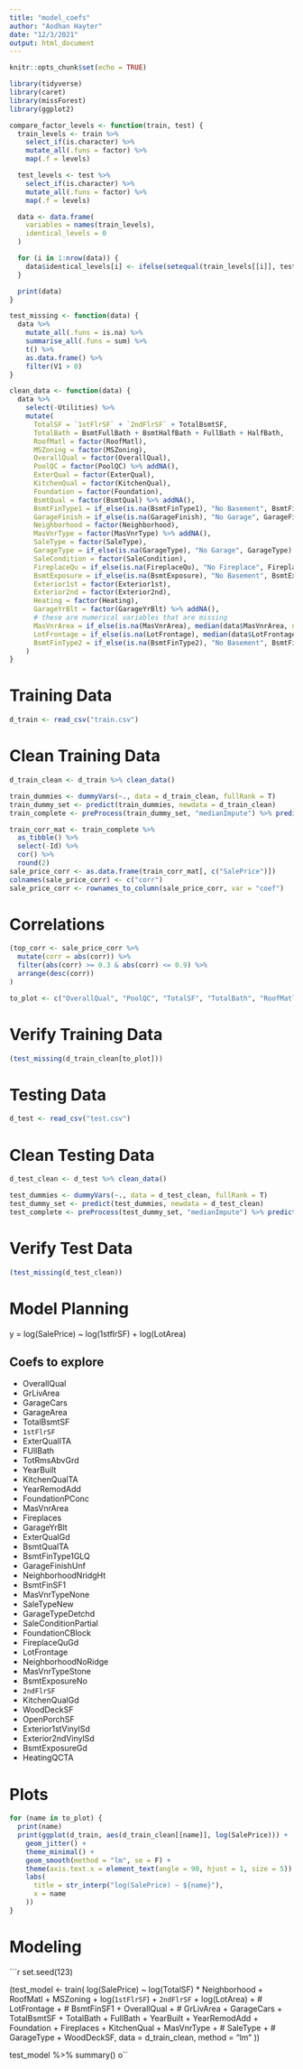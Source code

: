 ```yaml
---
title: "model_coefs"
author: "Aodhan Hayter"
date: "12/3/2021"
output: html_document
---
```


```r
knitr::opts_chunk$set(echo = TRUE)
```

```r
library(tidyverse)
library(caret)
library(missForest)
library(ggplot2)
```

```r
compare_factor_levels <- function(train, test) {
  train_levels <- train %>%
    select_if(is.character) %>%
    mutate_all(.funs = factor) %>%
    map(.f = levels)

  test_levels <- test %>%
    select_if(is.character) %>%
    mutate_all(.funs = factor) %>%
    map(.f = levels)

  data <- data.frame(
    variables = names(train_levels),
    identical_levels = 0
  )

  for (i in 1:nrow(data)) {
    data$identical_levels[i] <- ifelse(setequal(train_levels[[i]], test_levels[[i]]), "yes", "no")
  }

  print(data)
}

test_missing <- function(data) {
  data %>%
    mutate_all(.funs = is.na) %>%
    summarise_all(.funs = sum) %>%
    t() %>%
    as.data.frame() %>%
    filter(V1 > 0)
}

clean_data <- function(data) {
  data %>%
    select(-Utilities) %>%
    mutate(
      TotalSF = `1stFlrSF` + `2ndFlrSF` + TotalBsmtSF,
      TotalBath = BsmtFullBath + BsmtHalfBath + FullBath + HalfBath,
      RoofMatl = factor(RoofMatl),
      MSZoning = factor(MSZoning),
      OverallQual = factor(OverallQual),
      PoolQC = factor(PoolQC) %>% addNA(),
      ExterQual = factor(ExterQual),
      KitchenQual = factor(KitchenQual),
      Foundation = factor(Foundation),
      BsmtQual = factor(BsmtQual) %>% addNA(),
      BsmtFinType1 = if_else(is.na(BsmtFinType1), "No Basement", BsmtFinType1) %>% factor(),
      GarageFinish = if_else(is.na(GarageFinish), "No Garage", GarageFinish) %>% factor(),
      Neighborhood = factor(Neighborhood),
      MasVnrType = factor(MasVnrType) %>% addNA(),
      SaleType = factor(SaleType),
      GarageType = if_else(is.na(GarageType), "No Garage", GarageType) %>% factor(),
      SaleCondition = factor(SaleCondition),
      FireplaceQu = if_else(is.na(FireplaceQu), "No Fireplace", FireplaceQu) %>% factor(),
      BsmtExposure = if_else(is.na(BsmtExposure), "No Basement", BsmtExposure) %>% factor(),
      Exterior1st = factor(Exterior1st),
      Exterior2nd = factor(Exterior2nd),
      Heating = factor(Heating),
      GarageYrBlt = factor(GarageYrBlt) %>% addNA(),
      # these are numerical variables that are missing
      MasVnrArea = if_else(is.na(MasVnrArea), median(data$MasVnrArea, na.rm = T), MasVnrArea),
      LotFrontage = if_else(is.na(LotFrontage), median(data$LotFrontage, na.rm = T), LotFrontage),
      BsmtFinType2 = if_else(is.na(BsmtFinType2), "No Basement", BsmtFinType2) %>% factor(),
    )
}
```

# Training Data

```r
d_train <- read_csv("train.csv")
```

# Clean Training Data

```r
d_train_clean <- d_train %>% clean_data()

train_dummies <- dummyVars(~., data = d_train_clean, fullRank = T)
train_dummy_set <- predict(train_dummies, newdata = d_train_clean)
train_complete <- preProcess(train_dummy_set, "medianImpute") %>% predict(train_dummy_set)

train_corr_mat <- train_complete %>%
  as_tibble() %>%
  select(-Id) %>%
  cor() %>%
  round(2)
sale_price_corr <- as.data.frame(train_corr_mat[, c("SalePrice")])
colnames(sale_price_corr) <- c("corr")
sale_price_corr <- rownames_to_column(sale_price_corr, var = "coef")
```

# Correlations

```r
(top_corr <- sale_price_corr %>%
  mutate(corr = abs(corr)) %>%
  filter(abs(corr) >= 0.3 & abs(corr) <= 0.9) %>%
  arrange(desc(corr))
)

to_plot <- c("OverallQual", "PoolQC", "TotalSF", "TotalBath", "RoofMatl", "MSZoning", "GrLivArea", "GarageCars", "GarageArea", "TotalBsmtSF", "1stFlrSF", "FullBath", "TotRmsAbvGrd", "YearBuilt", "KitchenQual", "YearRemodAdd", "Foundation", "MasVnrArea", "Fireplaces", "GarageYrBlt", "ExterQual", "BsmtQual", "BsmtFinType1", "GarageFinish", "Neighborhood", "BsmtFinSF1", "MasVnrType", "SaleType", "GarageType", "SaleCondition", "FireplaceQu", "LotFrontage", "BsmtExposure", "2ndFlrSF", "WoodDeckSF", "OpenPorchSF", "Exterior1st", "Exterior2nd", "Heating", "BsmtFinType2", "BsmtFinSF2")
```

# Verify Training Data

```r
(test_missing(d_train_clean[to_plot]))
```

# Testing Data

```r
d_test <- read_csv("test.csv")
```

# Clean Testing Data
```r
d_test_clean <- d_test %>% clean_data()

test_dummies <- dummyVars(~., data = d_test_clean, fullRank = T)
test_dummy_set <- predict(test_dummies, newdata = d_test_clean)
test_complete <- preProcess(test_dummy_set, "medianImpute") %>% predict(test_dummy_set)
```

# Verify Test Data

```r
(test_missing(d_test_clean))
```

# Model Planning

y = log(SalePrice) ~ log(1stflrSF) + log(LotArea)

## Coefs to explore

- OverallQual
- GrLivArea
- GarageCars
- GarageArea
- TotalBsmtSF
- `1stFlrSF`
- ExterQualITA
- FUllBath
- TotRmsAbvGrd
- YearBuilt
- KitchenQualTA
- YearRemodAdd
- FoundationPConc
- MasVnrArea
- Fireplaces
- GarageYrBlt
- ExterQualGd
- BsmtQualTA
- BsmtFinType1GLQ
- GarageFinishUnf
- NeighborhoodNridgHt
- BsmtFinSF1
- MasVnrTypeNone
- SaleTypeNew
- GarageTypeDetchd
- SaleConditionPartial
- FoundationCBlock
- FireplaceQuGd
- LotFrontage
- NeighborhoodNoRidge
- MasVnrTypeStone
- BsmtExposureNo
- `2ndFlrSF`
- KitchenQualGd
- WoodDeckSF
- OpenPorchSF
- Exterior1stVinylSd
- Exterior2ndVinylSd
- BsmtExposureGd
- HeatingQCTA

# Plots

```r
for (name in to_plot) {
  print(name)
  print(ggplot(d_train, aes(d_train_clean[[name]], log(SalePrice))) +
    geom_jitter() +
    theme_minimal() +
    geom_smooth(method = "lm", se = F) +
    theme(axis.text.x = element_text(angle = 90, hjust = 1, size = 5)) +
    labs(
      title = str_interp("log(SalePrice) ~ ${name}"),
      x = name
    ))
}
```

# Modeling

```r
set.seed(123)

(test_model <-
  train(
    log(SalePrice) ~
      log(TotalSF) * Neighborhood +
      RoofMatl +
      MSZoning +
      log(`1stFlrSF`) +
      `2ndFlrSF` +
      log(LotArea) +
      # LotFrontage +
      # BsmtFinSF1 +
      OverallQual +
      # GrLivArea +
      GarageCars +
      TotalBsmtSF +
      TotalBath +
      FullBath +
      YearBuilt +
      YearRemodAdd +
      Foundation +
      Fireplaces +
      KitchenQual +
      MasVnrType +
      # SaleType +
      # GarageType +
      WoodDeckSF,
      data = d_train_clean, method = "lm"
  ))

test_model %>% summary()
o``
